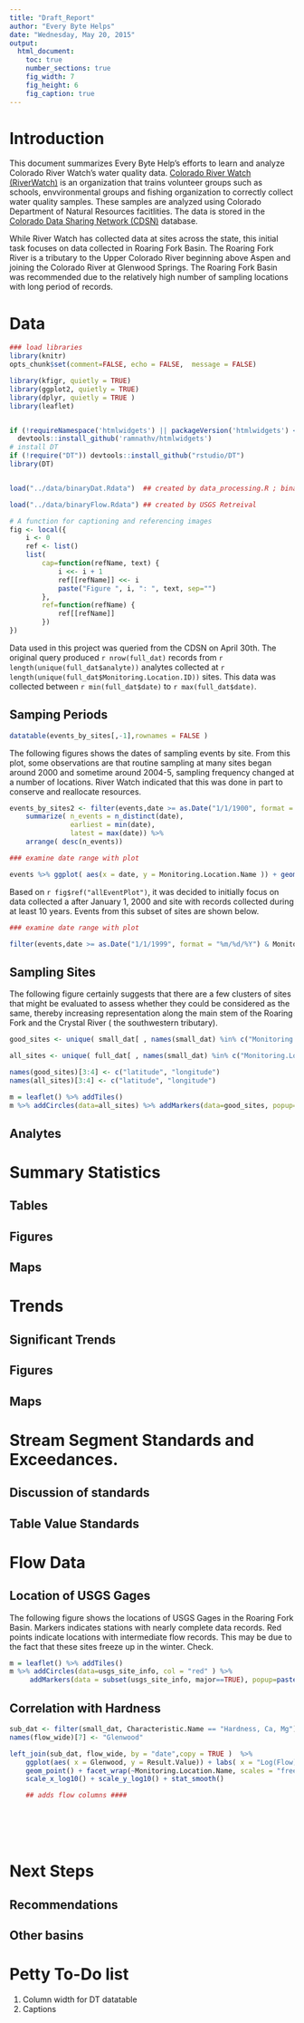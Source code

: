 ```yaml
---
title: "Draft_Report"
author: "Every Byte Helps"
date: "Wednesday, May 20, 2015"
output:
  html_document:
    toc: true
    number_sections: true
    fig_width: 7
    fig_height: 6
    fig_caption: true
---
```


# Introduction

This document summarizes Every Byte Help's efforts to learn and analyze Colorado River Watch's water quality data.  [Colorado River Watch (RiverWatch)]( http://www.coloradoriverwatch.org/) is an organization that trains volunteer groups such as schools, envvironmental groups and fishing organization to correctly collect water quality samples.  These samples are analyzed using Colorado Department of Natural Resources facitlities. The data is stored in the [Colorado Data Sharing Network (CDSN)](http://www.coloradowaterdata.org/) database.

While River Watch has collected data at sites across the state, this initial task focuses on data collected in Roaring Fork Basin.  The Roaring Fork River is a tributary to the Upper Colorado River beginning above Aspen and joining the Colorado River at Glenwood Springs.  The Roaring Fork Basin was recommended due to the relatively high number of sampling locations with long period of records.

# Data

```r
### load libraries
library(knitr)
opts_chunk$set(comment=FALSE, echo = FALSE,  message = FALSE)

library(kfigr, quietly = TRUE) 
library(ggplot2, quietly = TRUE)
library(dplyr, quietly = TRUE )
library(leaflet)


if (!requireNamespace('htmlwidgets') || packageVersion('htmlwidgets') <= '0.3.2')
  devtools::install_github('ramnathv/htmlwidgets')
# install DT
if (!require("DT")) devtools::install_github("rstudio/DT")
library(DT)


load("../data/binaryDat.Rdata")  ## created by data_processing.R ; binary for efficiency

load("../data/binaryFlow.Rdata") ## created by USGS Retreival

# A function for captioning and referencing images
fig <- local({
    i <- 0
    ref <- list()
    list(
        cap=function(refName, text) {
            i <<- i + 1
            ref[[refName]] <<- i
            paste("Figure ", i, ": ", text, sep="")
        },
        ref=function(refName) {
            ref[[refName]]
        })
})
```

Data used in this project was queried from the CDSN on April 30th.  The original query produced `r nrow(full_dat)` records from `r length(unique(full_dat$analyte))` analytes collected at `r length(unique(full_dat$Monitoring.Location.ID)) ` sites.  This data was collected between `r min(full_dat$date)` to `r max(full_dat$date)`.


## Samping Periods
```r

datatable(events_by_sites[,-1],rownames = FALSE )

```


The following figures shows the dates of sampling events by site. From this plot, some observations are that routine sampling at many sites began around 2000 and sometime around 2004-5, sampling frequency changed at a number of locations.  River Watch indicated that this was done in part to conserve and reallocate resources.


```r

events_by_sites2 <- filter(events,date >= as.Date("1/1/1900", format = "%m/%d/%Y") )  %>% group_by(Monitoring.Location.ID )%>% 
    summarize( n_events = n_distinct(date),
               earliest = min(date), 
               latest = max(date)) %>% 
    arrange( desc(n_events))

### examine date range with plot

events %>% ggplot( aes(x = date, y = Monitoring.Location.Name )) + geom_point()

```


Based on `r fig$ref("allEventPlot")`, it was decided to initially focus on data collected a after January 1,  2000 and site with records collected during at least 10 years.  Events from this subset of sites are shown below.


```r


### examine date range with plot

filter(events,date >= as.Date("1/1/1999", format = "%m/%d/%Y") & Monitoring.Location.ID %in% main_sites$Monitoring.Location.ID) %>% ggplot( aes(x = date, y = Monitoring.Location.Name )) + geom_point()

```

## Sampling Sites 

The following figure certainly suggests that there are  a few clusters of sites that might be evaluated to assess whether they could be considered as the same, thereby increasing representation along the main stem of the Roaring Fork and the Crystal River ( the southwestern tributary).



```r

good_sites <- unique( small_dat[ , names(small_dat) %in% c("Monitoring.Location.ID", "Monitoring.Location.Name", "Monitoring.Location.Latitude", "Monitoring.Location.Longitude"   ) ] ) 

all_sites <- unique( full_dat[ , names(small_dat) %in% c("Monitoring.Location.ID", "Monitoring.Location.Name", "Monitoring.Location.Latitude", "Monitoring.Location.Longitude"   ) ] ) 

names(good_sites)[3:4] <- c("latitude", "longitude")
names(all_sites)[3:4] <- c("latitude", "longitude")

m = leaflet() %>% addTiles()
m %>% addCircles(data=all_sites) %>% addMarkers(data=good_sites, popup=good_sites$Monitoring.Location.Name )


```

## Analytes

# Summary Statistics
## Tables
## Figures
## Maps

# Trends
## Significant Trends
## Figures
## Maps

# Stream Segment Standards and Exceedances.
## Discussion of standards
## Table Value Standards

# Flow Data
## Location of USGS Gages

The following figure shows the locations of USGS Gages in the Roaring Fork Basin.  Markers indicates stations with nearly complete data records.  Red points indicate locations with intermediate flow records.  This may be due to the fact that these sites freeze up in the winter.  Check.


```r

m = leaflet() %>% addTiles()
m %>% addCircles(data=usgs_site_info, col = "red" ) %>% 
     addMarkers(data = subset(usgs_site_info, major==TRUE), popup=paste(subset(usgs_site_info, major==TRUE)$station_nm, subset(usgs_site_info, major==TRUE)$site_no, sep = "-") )


```


## Correlation with Hardness



```r

sub_dat <- filter(small_dat, Characteristic.Name == "Hardness, Ca, Mg")
names(flow_wide)[7] <- "Glenwood"

left_join(sub_dat, flow_wide, by = "date",copy = TRUE )  %>% 
    ggplot(aes( x = Glenwood, y = Result.Value)) + labs( x = "Log(Flow) cfs", y = "log(Hardness) mg/L as CaO2") + 
    geom_point() + facet_wrap(~Monitoring.Location.Name, scales = "free_y") + 
    scale_x_log10() + scale_y_log10() + stat_smooth()

    ## adds flow columns #### 







```


# Next Steps
## Recommendations
## Other  basins

# Petty To-Do list

 1. Column width for DT datatable
2. Captions
